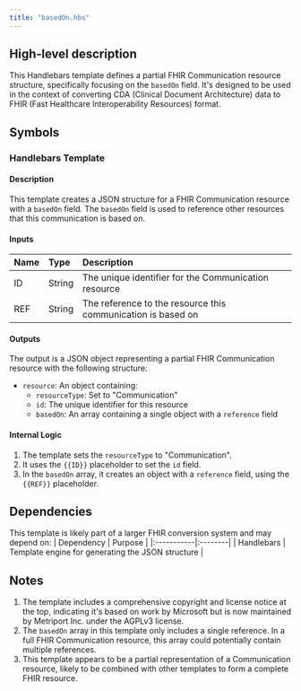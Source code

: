 ```yaml
---
title: "basedOn.hbs"
---
```


## High-level description
This Handlebars template defines a partial FHIR Communication resource structure, specifically focusing on the `basedOn` field. It's designed to be used in the context of converting CDA (Clinical Document Architecture) data to FHIR (Fast Healthcare Interoperability Resources) format.

## Symbols

### Handlebars Template
#### Description
This template creates a JSON structure for a FHIR Communication resource with a `basedOn` field. The `basedOn` field is used to reference other resources that this communication is based on.

#### Inputs
| Name | Type | Description |
|:-----|:-----|:------------|
| ID | String | The unique identifier for the Communication resource |
| REF | String | The reference to the resource this communication is based on |

#### Outputs
The output is a JSON object representing a partial FHIR Communication resource with the following structure:
- `resource`: An object containing:
  - `resourceType`: Set to "Communication"
  - `id`: The unique identifier for this resource
  - `basedOn`: An array containing a single object with a `reference` field

#### Internal Logic
1. The template sets the `resourceType` to "Communication".
2. It uses the `{{ID}}` placeholder to set the `id` field.
3. In the `basedOn` array, it creates an object with a `reference` field, using the `{{REF}}` placeholder.

## Dependencies
This template is likely part of a larger FHIR conversion system and may depend on:
| Dependency | Purpose |
|:-----------|:--------|
| Handlebars | Template engine for generating the JSON structure |

## Notes
1. The template includes a comprehensive copyright and license notice at the top, indicating it's based on work by Microsoft but is now maintained by Metriport Inc. under the AGPLv3 license.
2. The `basedOn` array in this template only includes a single reference. In a full FHIR Communication resource, this array could potentially contain multiple references.
3. This template appears to be a partial representation of a Communication resource, likely to be combined with other templates to form a complete FHIR resource.